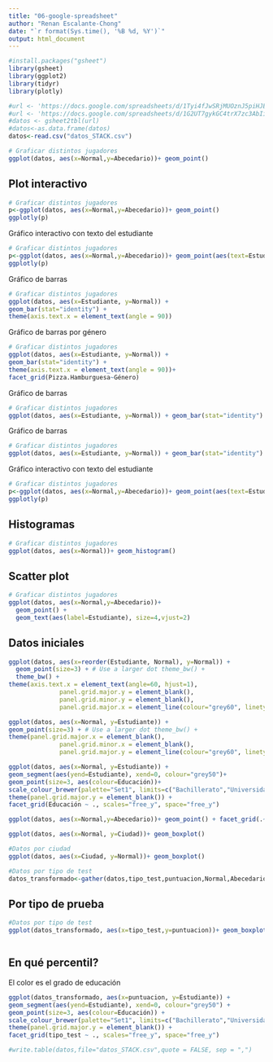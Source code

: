 ```yaml
---
title: "06-google-spreadsheet"
author: "Renan Escalante-Chong"
date: "`r format(Sys.time(), '%B %d, %Y')`"
output: html_document
---
```


```r

#install.packages("gsheet")
library(gsheet)
library(ggplot2)
library(tidyr)
library(plotly)
```


```r

#url <- 'https://docs.google.com/spreadsheets/d/1Tyi4fJwSRjMUOznJ5piHJEcvw7QNVZ7cPXvCAfXGf9M/edit?usp=sharing'
#url <- 'https://docs.google.com/spreadsheets/d/1G2UT7gykGC4trX7zc3AbIiENRjR7aKQdlbD5xZSnJMk/edit?usp=sharing'
#datos <- gsheet2tbl(url)
#datos<-as.data.frame(datos)
datos<-read.csv("datos_STACK.csv")
```

```r
# Graficar distintos jugadores
ggplot(datos, aes(x=Normal,y=Abecedario))+ geom_point()
```

## Plot interactivo

```r
# Graficar distintos jugadores
p<-ggplot(datos, aes(x=Normal,y=Abecedario))+ geom_point()
ggplotly(p)

```

Gráfico interactivo con texto del estudiante

```r
# Graficar distintos jugadores
p<-ggplot(datos, aes(x=Normal,y=Abecedario))+ geom_point(aes(text=Estudiante))
ggplotly(p)
```

Gráfico de barras

```r
# Graficar distintos jugadores
ggplot(datos, aes(x=Estudiante, y=Normal)) + 
geom_bar(stat="identity") +
theme(axis.text.x = element_text(angle = 90))
```

Gráfico de barras por género

```r
# Graficar distintos jugadores
ggplot(datos, aes(x=Estudiante, y=Normal)) + 
geom_bar(stat="identity") +
theme(axis.text.x = element_text(angle = 90))+
facet_grid(Pizza.Hamburguesa~Género)

```

Gráfico de barras

```r
# Graficar distintos jugadores
ggplot(datos, aes(x=Estudiante, y=Normal)) + geom_bar(stat="identity") + facet_grid(.~ Género)+ theme(axis.text.x = element_text(angle = 90))

```

Gráfico de barras

```r
# Graficar distintos jugadores
ggplot(datos, aes(x=Estudiante, y=Normal)) + geom_bar(stat="identity") + facet_grid(.~ Género)+ coord_flip()

```


Gráfico interactivo con texto del estudiante

```r
# Graficar distintos jugadores
p<-ggplot(datos, aes(x=Normal,y=Abecedario))+ geom_point(aes(text=Estudiante))
ggplotly(p)
```

## Histogramas

```r
# Graficar distintos jugadores
ggplot(datos, aes(x=Normal))+ geom_histogram()
```

## Scatter plot

```r
# Graficar distintos jugadores
ggplot(datos, aes(x=Normal,y=Abecedario))+ 
  geom_point() +
  geom_text(aes(label=Estudiante), size=4,vjust=2)
```

## Datos iniciales
```r
ggplot(datos, aes(x=reorder(Estudiante, Normal), y=Normal)) + 
  geom_point(size=3) + # Use a larger dot theme_bw() +
  theme_bw() +
theme(axis.text.x = element_text(angle=60, hjust=1),
              panel.grid.major.y = element_blank(),
              panel.grid.minor.y = element_blank(),
              panel.grid.major.x = element_line(colour="grey60", linetype="dashed"))
```

```r

ggplot(datos, aes(x=Normal, y=Estudiante)) + 
geom_point(size=3) + # Use a larger dot theme_bw() +
theme(panel.grid.major.x = element_blank(),
              panel.grid.minor.x = element_blank(),
              panel.grid.major.y = element_line(colour="grey60", linetype="dashed"))

```

```r

ggplot(datos, aes(x=Normal, y=Estudiante)) + 
geom_segment(aes(yend=Estudiante), xend=0, colour="grey50")+
geom_point(size=3, aes(colour=Educación))+
scale_colour_brewer(palette="Set1", limits=c("Bachillerato","Universidad"), guide=FALSE) + theme_bw() +
theme(panel.grid.major.y = element_blank()) +
facet_grid(Educación ~ ., scales="free_y", space="free_y")

```



```r
ggplot(datos, aes(x=Normal,y=Abecedario))+ geom_point() + facet_grid(.~Ciudad)
```

```r
ggplot(datos, aes(x=Normal, y=Ciudad))+ geom_boxplot() 
```

```r
#Datos por ciudad
ggplot(datos, aes(x=Ciudad, y=Normal))+ geom_boxplot() 
```

```r
#Datos por tipo de test
datos_transformado<-gather(datos,tipo_test,puntuacion,Normal,Abecedario,Al.reves)
```

## Por tipo de prueba

```r
#Datos por tipo de test
ggplot(datos_transformado, aes(x=tipo_test,y=puntuacion))+ geom_boxplot()
```
```r

```

## En qué percentil?

El color es el grado de educación

```r

ggplot(datos_transformado, aes(x=puntuacion, y=Estudiante)) + 
geom_segment(aes(yend=Estudiante), xend=0, colour="grey50") +
geom_point(size=3, aes(colour=Educación)) +
scale_colour_brewer(palette="Set1", limits=c("Bachillerato","Universidad"), guide=FALSE) + theme_bw() +
theme(panel.grid.major.y = element_blank()) +
facet_grid(tipo_test ~ ., scales="free_y", space="free_y")

```

```r
#write.table(datos,file="datos_STACK.csv",quote = FALSE, sep = ",")

```


